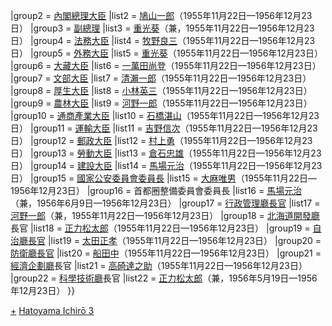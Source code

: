 {{Navbox
|name = 第三次鳩山一郎內閣
|title = [[第三次鳩山一郎內閣]]
|state = {{{state|collapsed}}}
|list1 = {{#ifeq:{{{1}}}|nocat||
{{Navbox with columns|child
|fullwidth = true
|colstyle = text-align: center; vertical-align: middle;
|oddcolstyle = background: #e9e9e9;
|evencolstyle = background: #f9f9f9;
|col1width = 20%
|col2width = 60%
|col3width = 20%
|col1 = [[第二次鳩山一郎內閣]]<br /><small>（[[:Template:第二次鳩山一郎內閣|模板]]）</small>
|col2 = （1955年11月22日—1956年12月23日）
|col3 = [[石橋內閣]]<br /><small>（[[:Template:石橋內閣|模板]]）</small>
}}
}}
|group2  = [[內閣總理大臣]]
|list2   = [[鳩山一郎]]（1955年11月22日—1956年12月23日）
|group3  = [[副總理 (日本)|副總理]]
|list3   = [[重光葵]]（兼，1955年11月22日—1956年12月23日）
|group4  = [[法務大臣]]
|list4   = [[牧野良三]]（1955年11月22日—1956年12月23日）
|group5  = [[外務大臣 (日本)|外務大臣]]
|list5   = [[重光葵]]（1955年11月22日—1956年12月23日）
|group6  = [[大藏大臣]]
|list6   = [[一萬田尚登]]（1955年11月22日—1956年12月23日）
|group7  = [[文部大臣]]
|list7   = [[清瀨一郎]]（1955年11月22日—1956年12月23日）
|group8  = [[厚生大臣]]
|list8   = [[小林英三]]（1955年11月22日—1956年12月23日）
|group9  = [[農林水產大臣|農林大臣]]
|list9   = [[河野一郎]]（1955年11月22日—1956年12月23日）
|group10  = [[通商產業大臣]]
|list10   = [[石橋湛山]]（1955年11月22日—1956年12月23日）
|group11  = [[運輸大臣]]
|list11   = [[吉野信次]]（1955年11月22日—1956年12月23日）
|group12  = [[郵政大臣]]
|list12   = [[村上勇]]（1955年11月22日—1956年12月23日）
|group13  = [[勞動大臣]]
|list13   = [[倉石忠雄]]（1955年11月22日—1956年12月23日）
|group14  = [[建設大臣]]
|list14   = [[馬場元治]]（1955年11月22日—1956年12月23日）
|group15  = [[國家公安委員會委員長]]
|list15   = [[大麻唯男]]（1955年11月22日—1956年12月23日）
|group16  = 首都圈整備委員會委員長
|list16   = [[馬場元治]]（兼，1956年6月9日—1956年12月23日）
|group17  = [[行政管理廳長官]]
|list17   = [[河野一郎]]（兼，1955年11月22日—1956年12月23日）
|group18  = [[北海道開發廳]]長官
|list18   = [[正力松太郎]]（1955年11月22日—1956年12月23日）
|group19  = [[自治大臣|自治廳長官]]
|list19   = [[太田正孝]]（1955年11月22日—1956年12月23日）
|group20  = [[防衛廳長官]]
|list20   = [[船田中]]（1955年11月22日—1956年12月23日）
|group21  = [[經濟企劃廳]]長官
|list21   = [[高碕達之助]]（1955年11月22日—1956年12月23日）
|group22  = [[科學技術廳]]長官
|list22   = [[正力松太郎]]（兼，1956年5月19日—1956年12月23日）
}}
<noinclude>
[[Category:第三次鳩山一郎內閣閣僚|+]]
[[Category:日本內閣模板|Hatoyama Ichirō 3]]
</noinclude>